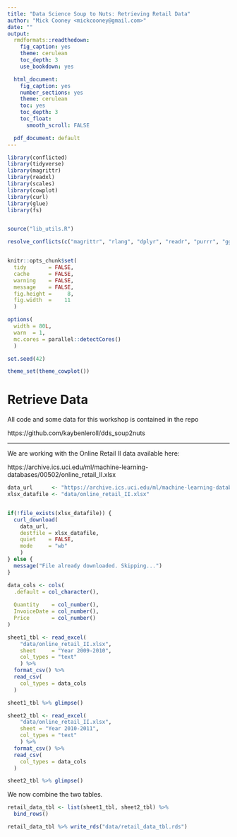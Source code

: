 ```yaml
---
title: "Data Science Soup to Nuts: Retrieving Retail Data"
author: "Mick Cooney <mickcooney@gmail.com>"
date: ""
output:
  rmdformats::readthedown:
    fig_caption: yes
    theme: cerulean
    toc_depth: 3
    use_bookdown: yes

  html_document:
    fig_caption: yes
    number_sections: yes
    theme: cerulean
    toc: yes
    toc_depth: 3
    toc_float:
      smooth_scroll: FALSE

  pdf_document: default
---
```



```r
library(conflicted)
library(tidyverse)
library(magrittr)
library(readxl)
library(scales)
library(cowplot)
library(curl)
library(glue)
library(fs)


source("lib_utils.R")

resolve_conflicts(c("magrittr", "rlang", "dplyr", "readr", "purrr", "ggplot2"))


knitr::opts_chunk$set(
  tidy       = FALSE,
  cache      = FALSE,
  warning    = FALSE,
  message    = FALSE,
  fig.height =     8,
  fig.width  =    11
  )

options(
  width = 80L,
  warn  = 1,
  mc.cores = parallel::detectCores()
  )

set.seed(42)

theme_set(theme_cowplot())
```

# Retrieve Data

All code and some data for this workshop is contained in the repo

https://github.com/kaybenleroll/dds_soup2nuts


---

We are working with the Online Retail II data available here:

https://archive.ics.uci.edu/ml/machine-learning-databases/00502/online_retail_II.xlsx


```r
data_url      <- "https://archive.ics.uci.edu/ml/machine-learning-databases/00502/online_retail_II.xlsx"
xlsx_datafile <- "data/online_retail_II.xlsx"


if(!file_exists(xlsx_datafile)) {
  curl_download(
    data_url,
    destfile = xlsx_datafile,
    quiet    = FALSE,
    mode     = "wb"
    )
} else {
  message("File already downloaded. Skipping...")
}
```

```r
data_cols <- cols(
  .default = col_character(),
  
  Quantity    = col_number(),
  InvoiceDate = col_number(),
  Price       = col_number()
)

sheet1_tbl <- read_excel(
    "data/online_retail_II.xlsx",
    sheet     = "Year 2009-2010",
    col_types = "text"
    ) %>%
  format_csv() %>%
  read_csv(
    col_types = data_cols
  )

sheet1_tbl %>% glimpse()

sheet2_tbl <- read_excel(
    "data/online_retail_II.xlsx",
    sheet = "Year 2010-2011",
    col_types = "text"
    ) %>%
  format_csv() %>%
  read_csv(
    col_types = data_cols
  )

sheet2_tbl %>% glimpse()
```

We now combine the two tables.

```r
retail_data_tbl <- list(sheet1_tbl, sheet2_tbl) %>%
  bind_rows()

retail_data_tbl %>% write_rds("data/retail_data_tbl.rds")
```